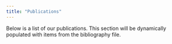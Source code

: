 ---
title: "Publications"
---

Below is a list of our publications. This section will be dynamically populated with items from the bibliography file.

<script src="https://bibbase.org/show?bib=https://nasa-oceanai.github.io/references.bib&jsonp=1&theme=default"></script>

